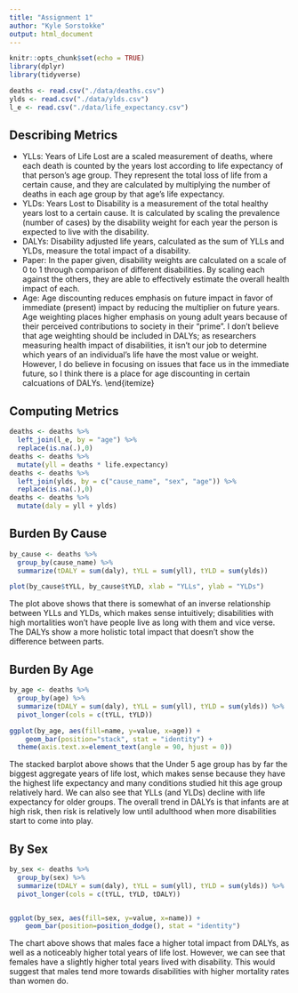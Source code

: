 ```yaml
---
title: "Assignment 1"
author: "Kyle Sorstokke"
output: html_document
---
```


```r
knitr::opts_chunk$set(echo = TRUE)
library(dplyr)
library(tidyverse)
```


```r
deaths <- read.csv("./data/deaths.csv")
ylds <- read.csv("./data/ylds.csv")
l_e <- read.csv("./data/life_expectancy.csv")
```

## Describing Metrics

  * YLLs: Years of Life Lost are a scaled measurement of deaths, where each
  death is counted by the years lost according to life expectancy of that person's
  age group. They represent the total loss of life from a certain cause, and they
  are calculated by multiplying the number of deaths in each age group by that age's
  life expectancy.
  * YLDs: Years Lost to Disability is a measurement of the total healthy years
  lost to a certain cause. It is calculated by scaling the prevalence (number of cases)
  by the disability weight for each year the person is expected to live with the disability.
  * DALYs: Disability adjusted life years, calculated as the sum of YLLs and
  YLDs, measure the total impact of a disability.
  * Paper: In the paper given, disability weights are calculated on a scale
  of 0 to 1 through comparison of different disabilities. By scaling each against
  the others, they are able to effectively estimate the overall health impact of each.
  * Age: Age discounting reduces emphasis on future impact in favor of immediate
  (present) impact by reducing the multiplier on future years. Age weighting places
  higher emphasis on young adult years because of their perceived contributions
  to society in their "prime". I don't believe that age weighting should be included
  in DALYs; as researchers measuring health impact of disabilities, it isn't our
  job to determine which years of an individual's life have the most value or
  weight. However, I do believe in focusing on issues that face us in the immediate
  future, so I think there is a place for age discounting in certain calcuations
  of DALYs.
\end{itemize}

## Computing Metrics

```r
deaths <- deaths %>%
  left_join(l_e, by = "age") %>%
  replace(is.na(.),0)
deaths <- deaths %>%
  mutate(yll = deaths * life.expectancy)
deaths <- deaths %>%
  left_join(ylds, by = c("cause_name", "sex", "age")) %>%
  replace(is.na(.),0)
deaths <- deaths %>%
  mutate(daly = yll + ylds)
```


## Burden By Cause

```r
by_cause <- deaths %>%
  group_by(cause_name) %>%
  summarize(tDALY = sum(daly), tYLL = sum(yll), tYLD = sum(ylds))

plot(by_cause$tYLL, by_cause$tYLD, xlab = "YLLs", ylab = "YLDs")
```

The plot above shows that there is somewhat of an inverse relationship between YLLs
and YLDs, which makes sense intuitively; disabilities with high mortalities won't
have people live as long with them and vice verse. The DALYs show a more holistic
total impact that doesn't show the difference between parts.

## Burden By Age

```r
by_age <- deaths %>%
  group_by(age) %>%
  summarize(tDALY = sum(daly), tYLL = sum(yll), tYLD = sum(ylds)) %>%
  pivot_longer(cols = c(tYLL, tYLD))

ggplot(by_age, aes(fill=name, y=value, x=age)) + 
    geom_bar(position="stack", stat = "identity") +
  theme(axis.text.x=element_text(angle = 90, hjust = 0))
```

The stacked barplot above shows that the Under 5 age group has by far the biggest
aggregate years of life lost, which makes sense because they have the highest life
expectancy and many conditions studied hit this age group relatively hard. We can
also see that YLLs (and YLDs) decline with life expectancy for older groups. The
overall trend in DALYs is that infants are at high risk, then risk is relatively
low until adulthood when more disabilities start to come into play.


## By Sex

```r
by_sex <- deaths %>%
  group_by(sex) %>%
  summarize(tDALY = sum(daly), tYLL = sum(yll), tYLD = sum(ylds)) %>%
  pivot_longer(cols = c(tYLL, tYLD, tDALY))


ggplot(by_sex, aes(fill=sex, y=value, x=name)) + 
    geom_bar(position=position_dodge(), stat = "identity")
```

The chart above shows that males face a higher total impact from DALYs, as well as
a noticeably higher total years of life lost. However, we can see that females
have a slightly higher total years lived with disability. This would suggest that
males tend more towards disabilities with higher mortality rates than women do.









